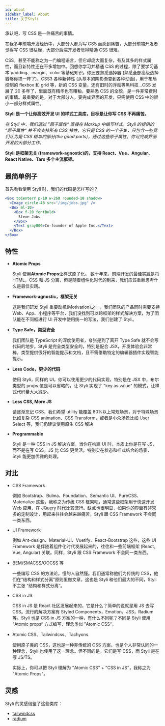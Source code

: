 ```yaml
---
id: about
sidebar_label: About
title: 关于Styli
---
```


承认吧，写 CSS 是一件痛苦的事情。

在我多年前端开发经历中，大部分人都为写 CSS 而感到痛苦，大部分前端开发者觉得写 CSS 很枯燥，大部分后端开发者觉得精通 CSS 很难。

CSS，甚至不能称之为一门编程语言，但它却庞大而复杂，有及其多的样式属性，而且新特性还在不多增加中。回想你学习并精通 CSS 的过程，除了要学习基本 padding、margin、color 等基础知识，你还要熟悉选择器 (熟悉全部高级选择器够你搞一阵了)，CSS3 各种新特性 (从基本的阴影渐变到各种动画)，用于布局控制的 flexbox 和 grid 等，新的 CSS 变量，还有旧时的浮动等黑科技...CSS 发展了 20 多年了，里面既有精华也有糟粕，要熟悉 CSS 的全貌，是一件非常费时的事情。最重要的是，对于大部分人，要完成界面的开发，只需使用 CSS 中的很小一部分样式属性。

**Styli 是一个让你高效开发 UI 的样式工具库，目标是让你写 CSS 不再痛苦。**

_在 Styli 中，我们通过 ”原子属性“ 直接在 Markup 中编写样式，Styli 的提供的 ”原子属性“ 并不会支持所有 CSS 特性，它只是 CSS 的一个子集，只包含一些我们认为是 CSS 精华的部分(the good parts)，通过这些原子属性，你可完成界面开发的大部分工作。_

**Styli 是框架无关 (framework-agnostic)的，支持 React、Vue、Angular、React Native、Taro 多个主流框架。**

## 最简单例子

首先看看使用 Styli 时，我们的代码是怎样写的？

```jsx live
<Box toCenterY p-10 w-260 rounded-10 shadow>
  <Image circle-48 src="/img/jobs.jpg" />
  <Box ml-10>
    <Box f-20 fontBold>
      Steve Jobs
    </Box>
    <Text gray800>Co-founder of Apple Inc.</Text>
  </Box>
</Box>
```

## 特性

- **Atomic Props**

  Styli 使用**Atomic Props**让样式原子化。 数十年来，前端开发的最佳实践是将 HTML，CSS 和 JS 分离，但是随着组件化时代的到来，我们应该重新思考什么是最佳实践。

- **Framework-agnostic，框架无关**

  这是我们研发 Styli 重要动机(Motivation)之一，我们团队的产品同时需要支持 Web、App、小程序等平台，我们没找到可以跨框架的样式解决方案，为了团队能在不同框进行 UI 开发中使用统一的写法，我们创建了 Styli。

- **Type Safe，类型安全**

  我们团队是 TypeScript 的深度使用者，夸张是到了离开 Type Safe 就不会写代码的地步。Styli 是完全类型安全的，特别是配合 JSX，开发体验会非常棒，类型提供很好的智能提示和文档，且不需借助特定的编辑器插件实现智能提示。

- **Less Code，更少的代码**

  使用 Styli，同样的 UI，你可以使用更少的代码实现，特别是在 JSX 中，布尔类型的 props 值是可以省略的，让 Styli 实现了 "key as value" 的模式，让样式代码量大大减少。

- **Less CSS, More JS**

  请逐渐忘记 CSS，我们希望 utility 能覆盖 80%以上常规场景，对于特殊场景比如复杂 CSS animation、CSS Transform，或者是小众场景比如 User Select 等，我们仍建议使用原生 CSS 解决

- **Programmable**

  Styli 是一种 CSS in JS 解决方案，当你在构建 UI 时，本质上你是在写 JS，而不是在写 CSS，JS 比 CSS 更灵活，特别实在状态和样式结合的场景，Styli 能更加优雅的处理。

## 对比

- CSS Framework

  例如 Bootstrap、Bulma、Foundation、Semantic UI、PureCSS、Materialize 这些，我称之为传统 CSS 框架吧，通常这些框架用于快速开发 Web 应用，在 JQuery 时代比较流行。缺点也很明显，如果你的界面有非常多的定制设计，用起来往往会越来越痛苦。Styli 跟 CSS Framework 不会同一类东西。

- UI Framework

  例如 Ant-design、Material-UI、Vuetify、React-Bootstrap 这些，这些 UI Framework 是伴随着组件化时代发展起来的，往往和一些前端框架 (React, Vue, Angular) 关联。同样，Styli 跟 CSS Framework 不会同一类东西。

- BEM/SMACSS/OOCSS 等

  一些编写 CSS 的方法论，懂的人自然懂。我们通常称他们为传统的 CSS，他们在“结构和样式分离”原则里做文章，这也是 Styli 和他们最大的不同，Styli 不主张 “结构和样式分离”。

- CSS in JS

  CSS in JS 是 React 社区发展起来的，它是什么？简单的说就是用 JS 去写 CSS。流行的解决方案有 Styled Components，Emotion，JSS，Radium 等。Styli 也是 CSS in JS 方案的一种，有什么不同呢？不同是 Styli 使用 ”Atomic props“ 方式编写，理念类似 ”Atomic CSS“。

- Atomic CSS、Tailwindcss、Tachyons

  使用原子类的 CSS，这也是一种非传统的 CSS 方案，也是个人非常认同的一种理念，Styli 也使用了这一理念。但不同的是，它们是写 CSS，而 Styli 是在写 JS/TS。

  实际上，你可以把 Styli 理解为 "Atomic CSS" + "CSS in JS"，我称之为 "Atomic Props"。

## 灵感

Styli 的灵感借鉴了这些类库：

- [tailwindcss](https://tailwindcss.com/)
- [radium](https://github.com/FormidableLabs/radium)

